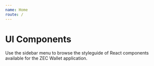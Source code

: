 ```yaml
---
name: Home
route: /
---
```


# UI Components

Use the sidebar menu to browse the styleguide of React components available for the ZEC Wallet application.
